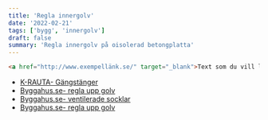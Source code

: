 ```yaml
---
title: 'Regla innergolv'
date: '2022-02-21'
tags: ['bygg', 'innergolv']
draft: false
summary: 'Regla innergolv på oisolerad betongplatta'
---
```


```html
<a href="http://www.exempellänk.se/" target="_blank">Text som du vill länka</a>
```

- [K-RAUTA- Gängstänger](https://www.k-rauta.se/kategori/byggmaterial/infastning-och-beslag/gangstanger)
- [Byggahus.se- regla upp golv](https://www.byggahus.se/forum/threads/hjaelp-mig-regla-upp-golv-pa-oisolerad-betongplatta.206094/page-3)
- [Byggahus.se- ventilerade socklar](https://www.byggahus.se/forum/threads/ventilerade-socklar.278205/)
- [Byggahus.se- regla upp golv](https://www.byggahus.se/forum/threads/hjaelp-mig-regla-upp-golv-pa-oisolerad-betongplatta.206094/page-3)
